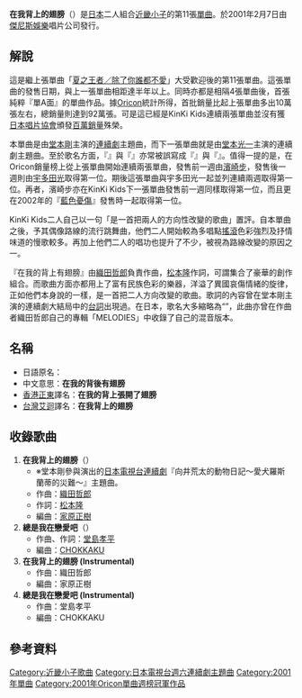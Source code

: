 {{Infobox song
| name       = 在我背上的翅膀
| type       = single
<!-- 未知參數值 | type       = ep -->
| artist     = [[KinKi_Kids|KinKi Kids]]
| album          = [[E_album|E album]]
| cover      = 
| released   = 2001年2月7日
| recorded   = 
| genre      = J-POP
| length     = 18分38秒
| label      = [[傑尼斯娛樂|傑尼斯娛樂]]
| producer   = KinKi Kids
| prev_title = [[夏之王者/除了你誰都不愛|夏之王者/除了你誰都不愛]]
| prev_year  = 2000
| next_title = [[情熱|情熱]]
| next_year  = 2001
}}
'''在我背上的翅膀'''（'''{{lang|ja|ボクの背中には羽根がある}}'''）是[[日本|日本]]二人組合[[近畿小子|近畿小子]]的第11張[[單曲|單曲]]。於2001年2月7日由[[傑尼斯娛樂|傑尼斯娛樂]]唱片公司發行。

==解說==
這是繼上張單曲「[[夏之王者/除了你誰都不愛|夏之王者／除了你誰都不愛]]」大受歡迎後的第11張單曲。這張單曲的發售日期，與上一張單曲相距達半年以上。同時亦都是相隔4張單曲後，首張純粹『單A面』的單曲作品。據[[Oricon|Oricon]]統計所得，首批銷量比起上張單曲多出10萬張左右，總銷量則達到92萬張。可是這已經是KinKi Kids連續兩張單曲並沒有獲[[日本唱片協會|日本唱片協會]]頒發[[百萬銷量|百萬銷量]]殊榮。

本單曲是由[[堂本剛|堂本剛]]主演的[[連續劇|連續劇]]主題曲，而下一張單曲就是由[[堂本光一|堂本光一]]主演的連續劇主題曲。至於歌名方面，『{{lang|ja|ボク}}』與『{{lang|ja|羽根}}』亦常被誤寫成『{{lang|ja|僕}}』與『{{lang|ja|羽}}』。值得一提的是，在Oricon銷量榜上從上張單曲開始連續兩張單曲，發售前一週由[[濱崎步|濱崎步]]，發售後一週則由[[宇多田光|宇多田光]]取得第一位。期後這張單曲與宇多田光一起並列連續兩週取得第一位。再者，濱崎步亦在KinKi Kids下一張單曲發售前一週同樣取得第一位，而且更在2002年的『[[藍色憂傷|藍色憂傷]]』發售時一起取得第一位。

KinKi Kids二人自己以一句「是一首把兩人的方向性改變的歌曲」置評。自本單曲之後，予其偶像路線的流行跳舞曲，他們二人開始較為多唱點[[搖滾樂|搖滾]]色彩強烈及抒情味道的慢歌較多。再加上他們二人的唱功也提升了不少，被視為路線改變的原因之一。

『在我的背上有翅膀』由[[織田哲郎|織田哲郎]]負責作曲，[[松本隆|松本隆]]作詞，可謂集合了豪華的創作組合。而歌曲方面亦都用上了富有民族色彩的樂器，洋溢了異國哀傷情緒的旋律，正如他們本身說的一樣，是一首把二人方向改變的歌曲。歌詞的內容曾在堂本剛主演的連續劇大結局中的[[台詞|台詞]]出現過。在日本，歌名大多縮略為“{{lang|ja|ボク羽根}}”，此曲亦曾在作曲者織田哲郎自己的專輯「MELODIES」中收錄了自己的混音版本。

==名稱==
{{japanese|japanese=<font lang=ja>ボクの背中には羽根がある</font>|kana={{lang|ja|ぼくのせなかにははねがある}}|romaji=Boku no senaka niwa hane ga aru}}

*日語原名：'''{{lang|ja|ボクの背中には羽根がある}}'''
*中文意思：'''在我的背後有翅膀'''
*[[香港|香港]][[正東唱片|正東]]譯名：'''在我的背上張開了翅膀'''
*[[台灣|台灣]][[艾迴唱片|艾迴]]譯名：'''在我背上的翅膀'''

==收錄歌曲==
#'''在我背上的翅膀'''（'''{{lang|ja|ボクの背中には羽根がある}}'''）
#*※堂本剛參與演出的[[日本電視台|日本電視台]][[連續劇|連續劇]]『向井荒太的動物日記～愛犬羅斯蘭蒂的災難～』主題曲。
#*作曲：[[織田哲郎|織田哲郎]]
#*作詞：[[松本隆|松本隆]]
#*編曲：[[家原正樹|家原正樹]]
#'''總是我在戀愛吧'''（'''{{lang|ja|いつも僕は恋するんだろう}}'''）
#*作曲、作詞：[[堂島孝平|堂島孝平]]
#*編曲：[[CHOKKAKU|CHOKKAKU]]
#'''在我背上的翅膀 (Instrumental)'''
#*作曲：織田哲郎
#*編曲：家原正樹
#'''總是我在戀愛吧 (Instrumental)'''
#*作曲：堂島孝平
#*編曲：CHOKKAKU
== 參考資料 ==
<references />
{{KinKi Kids}}
{{Oricon單曲週榜冠軍 (2001年)|2001年2月19日}}

{{DEFAULTSORT:Boku no Senaka ni wa Hane ga Aru}}
[[Category:近畿小子歌曲|Category:近畿小子歌曲]]
[[Category:日本電視台週六連續劇主題曲|Category:日本電視台週六連續劇主題曲]]
[[Category:2001年單曲|Category:2001年單曲]]
[[Category:2001年Oricon單曲週榜冠軍作品|Category:2001年Oricon單曲週榜冠軍作品]]